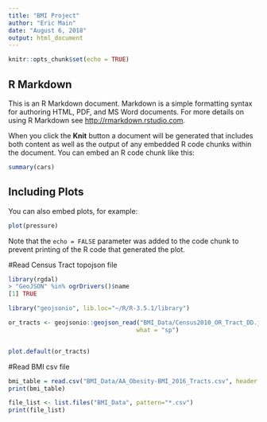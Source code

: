 ```yaml
---
title: "BMI Project"
author: "Eric Main"
date: "August 6, 2018"
output: html_document
---
```


```r
knitr::opts_chunk$set(echo = TRUE)
```

## R Markdown

This is an R Markdown document. Markdown is a simple formatting syntax for authoring HTML, PDF, and MS Word documents. For more details on using R Markdown see <http://rmarkdown.rstudio.com>.

When you click the **Knit** button a document will be generated that includes both content as well as the output of any embedded R code chunks within the document. You can embed an R code chunk like this:

```r
summary(cars)
```

## Including Plots

You can also embed plots, for example:

```r
plot(pressure)
```

Note that the `echo = FALSE` parameter was added to the code chunk to prevent printing of the R code that generated the plot.

#Read Census Tract topojson file

```r
library(rgdal)
> "GeoJSON" %in% ogrDrivers()$name
[1] TRUE

library("geojsonio", lib.loc="~/R/R-3.5.1/library")

or_tracts <- geojsonio::geojson_read("BMI_Data/Census2010_OR_Tract_DD.json",
                                    what = "sp")


plot.default(or_tracts)
```




#Read BMI csv file
```r
bmi_table = read.csv("BMI_Data/AA_Obesity-BMI_2016_Tracts.csv", header = TRUE)
print(bmi_table)
```


```r
file_list <- list.files("BMI_Data", pattern="*.csv")
print(file_list)
```

